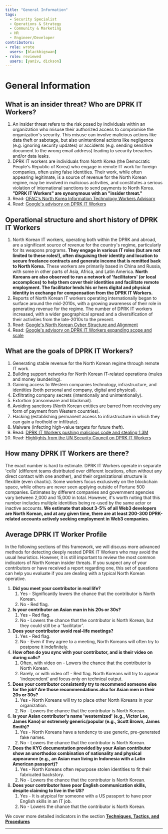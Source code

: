 ```yaml
---
title: "General Information"
tags:
  - Security Specialist
  - Operations & Strategy
  - Community & Marketing
  - HR
  - Engineer/Developer
contributors:
- role: wrote
  users: [blackbigswan]
- role: reviewed
  users: [yaniv, dickson]
---
```


<TagProvider>
<TagFilter />

# General Information

<TagList tags={frontmatter.tags} />
<AttributionList contributors={frontmatter.contributors} />

## What is an insider threat? Who are DPRK IT Workers?
1.  An insider threat refers to the risk posed by individuals within an organization who misuse their authorized access to compromise the organization's security. This misuse can involve malicious actions like data theft or sabotage, but also unintentional actions like negligence (e.g. ignoring security updates) or accidents (e.g. sending sensitive document to the wrong email address) leading to security breaches and/or data leaks.
2.  DPRK IT workers are individuals from North Korea (the Democratic People's Republic of Korea) who engage in remote IT work for foreign companies, often using false identities. Their work, while often appearing legitimate, is a source of revenue for the North Korean regime, may be involved in malicious activities, and constitutes a serious violation of international sanctions to send payments to North Korea. **"DPRK IT Workers" are synonymous with an "insider threat."**
3.  Read: [OFAC's North Korea Information Technology Workers Advisory](https://ofac.treasury.gov/recent-actions/20220516)
4.  Read: [Google's advisory on DPRK IT Workers](https://cloud.google.com/blog/topics/threat-intelligence/mitigating-dprk-it-worker-threat)

## Operational structure and short history of DPRK IT Workers
1.  North Korean IT workers, operating both within the DPRK and abroad, are a significant source of revenue for the country's regime, particularly for its weapons programs. **They engage in various IT roles (but are not limited to these roles!), often disguising their identity and location to secure freelance contracts and generate income that is remitted back to North Korea.** These workers are primarily based in China and Russia, with some in other parts of Asia, Africa, and Latin America. **North Koreans are also observed to run a network of 'facilitators' (or local accomplices) to help them cover their identities and facilitate remote employment. The facilitator lends his or hers digital and physical identity in exchange for compensation from the DPRK IT Workers.**
2.  Reports of North Korean IT workers operating internationally began to surface around the mid-2010s, with a growing awareness of their role in generating revenue for the regime. The number of DPRK IT workers increased, with a wider geographical spread and a diversification of their activities from the late-2010s to the present.
3.  Read: [Google's North Korean Cyber Structure and Alignment](https://cloud.google.com/blog/topics/threat-intelligence/north-korea-cyber-structure-alignment-2023)
4.  Read: [Google's advisory on DPRK IT Workers expanding scope and scale](https://cloud.google.com/blog/topics/threat-intelligence/dprk-it-workers-expanding-scope-scale)

## What are the goals of DPRK IT Workers?
1.  Generating stable revenue for the North Korean regime through remote IT work.
2.  Building support networks for North Korean IT-related operations (mules and money laundering).
3.  Gaining access to Western companies technology, infrastructure, and identities (both personal and company, digital and physical).
4.  Exfiltrating company secrets (intentionally and unintentionally).
5.  Extortion (ransomware and blackmail).
6.  Avoiding sanctions (North Korean entities are barred from receiving any form of payment from Western countries).
7.  Hacking (establishing permanent access to infrastructure in which they can gain a foothold or infiltrate).
8.  Malware (infecting high-value targets for future theft).
9.  Read: [DPRK IT Workers pushing malicious code and stealing 1.3M](https://x.com/zachxbt/status/1824047425822310580)
10. Read: [Highlights from the UN Security Council on DPRK IT Workers](https://x.com/tayvano_/status/1777911893224808911)

## How many DPRK IT Workers are there?

The exact number is hard to estimate. DPRK IT Workers operate in separate 'cells' (different teams distributed over different locations, often without any direct contact with one another), and their organizational structure is flexible (even chaotic). Some workers focus exclusively on the blockchain space, while others are never seen applying outside of Fortune 500 companies. Estimates by different companies and government agencies vary between 2,000 and 15,000 in total. However, it's worth noting that this number includes multiple identities being re-used by the same actor or inactive accounts. **We estimate that about 3-5% of all Web3 developers are North Korean, and at any given time, there are at least 200-300 DPRK-related accounts actively seeking employment in Web3 companies.**

## Average DPRK IT Worker Profile

In the following sections of this framework, we will discuss more advanced methods for detecting deeply nested DPRK IT Workers who may avoid the usual heuristics. However, it is still important to review the most common indicators of North Korean insider threats. If you suspect any of your contributors or have received a report regarding one, this set of questions can help you evaluate if you are dealing with a typical North Korean operative.

1.  **Did you meet your contributor in real life?**
    1.  Yes - Significantly lowers the chance that the contributor is North Korean.
    2.  No - Red flag.
2.  **Is your contributor an Asian man in his 20s or 30s?**
    1.  Yes - Red flag.
    2.  No - Lowers the chance that the contributor is North Korean, but they could still be a 'facilitator'.
3.  **Does your contributor avoid real-life meetings?**
    1.  Yes - Red flag.
    2.  No - Even if they agree to a meeting, North Koreans will often try to postpone it indefinitely.
4.  **How often do you sync with your contributor, and is their video on during calls?**
    1.  Often, with video on - Lowers the chance that the contributor is North Korean.
    2.  Rarely, or with video off - Red flag. North Koreans will try to appear 'independent' and focus only on technical output.
5.  **Does your contributor consistently try to recommend someone else for the job? Are those recommendations also for Asian men in their 20s or 30s?**
    1.  Yes - North Koreans will try to place other North Koreans in your organization.
    2.  No - Lowers the chance that the contributor is North Korean.
6.  **Is your Asian contributor's name 'westernized' (e.g., Victor Lee, James Kano) or extremely generic/popular (e.g., Scott Brown, James Smith)?**
    1.  Yes - North Koreans have a tendency to use generic, pre-generated fake names.
    2.  No - Lowers the chance that the contributor is North Korean.
7.  **Does the KYC documentation provided by your Asian contributor show an unorthodox combination of nationality and physical appearance (e.g., an Asian man living in Indonesia with a Latin American passport)?**
    1.  Yes - North Koreans often repurpose stolen identities to fit their fabricated backstory.
    2.  No - Lowers the chance that the contributor is North Korean.
8.  **Does your contributor have poor English communication skills, despite claiming to live in the US?**
    1.  Yes - It is atypical for someone with a US passport to have poor English skills in an IT job.
    2.  No - Lowers the chance that the contributor is North Korean.

We cover more detailed indicators in the section [**Techniques, Tactics, and Procedures**](/dprk-it-workers/techniques-tactics-and-procedures)

---

</TagProvider>
<ContributeFooter />